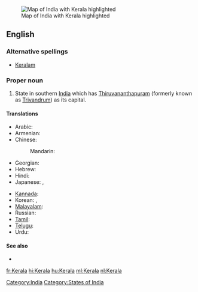 [[Image:IndiaKerala.png|thumb|Map of India with Kerala highlighted]]
==English==
{{wikipedia}}

===Alternative spellings===
* [[Keralam]]

===Proper noun===
{{en-proper noun}}

# State in southern [[India]] which has [[Thiruvananthapuram]] (formerly known as [[Trivandrum]]) as its capital.

====Translations====
{{trans-top|state in southern India}}
* Arabic: {{t|ar|كيرلا|f|tr=kiralaa|sc=Arab}}
* Armenian: {{t|hy|Կերալա|tr=Kerala|sc=Armn}}
* Chinese:
*: Mandarin: {{t|zh|喀拉拉邦|tr=Kālālā-bāng|sc=Hani}}
* Georgian: {{t|ka|კერალა|sc=Geor}}
* Hebrew: {{t|he|קראלה|sc=Hebr}}
* Hindi: {{t+|hi|केरल|tr=Kērala|sc=Deva}}
* Japanese: {{t|ja|ケーララ州|tr=Kērara-shū|sc=Jpan}},  {{t|ja|ケーララ|tr=Kērara|sc=Jpan}}
{{trans-mid}}
* [[Kannada]]: {{t|kn|ಕೇರಳ|sc=Knda|xs=Kannada}}
* Korean: {{t|ko|케랄라 주|tr=Keralla ju|sc=Kore}},  {{t|ko|케랄라|tr=Keralla|sc=Kore}}
* [[Malayalam]]: {{t+|ml|കേരളം|tr=Kēraḷam|sc=Mlym}}
* Russian: {{t|ru|Керала|f|tr=Kerála|sc=Cyrl}}
* [[Tamil]]: {{t|ta|கேரளா|xs=Tamil}}
* [[Telugu]]: {{t|te|కేరళ}}
* Urdu: {{t|ur|کیرلا|tr=Kērala|sc=ur-Arab}}
{{trans-bottom}}

====See also====
* {{pedialite|Kerala}}

[[Category:India]]
[[Category:States of India]]

[[fr:Kerala]]
[[hi:Kerala]]
[[hu:Kerala]]
[[ml:Kerala]]
[[nl:Kerala]]
